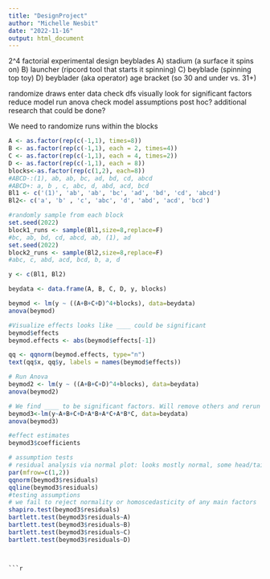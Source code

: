 ```yaml
---
title: "DesignProject"
author: "Michelle Nesbit"
date: "2022-11-16"
output: html_document
---
```

2^4 factorial experimental design
beyblades
A) stadium (a surface it spins on)
B) launcher (ripcord tool that starts it spinning)
C) beyblade (spinning top toy)
D) beyblader (aka operator) age bracket (so 30 and under vs. 31+)

randomize draws
enter data
check dfs
visually look for significant factors
reduce model
run anova
check model assumptions
post hoc?
additional research that could be done?

We need to randomize runs within the blocks

```r
A <- as.factor(rep(c(-1,1), times=8))
B <- as.factor(rep(c(-1,1), each = 2, times=4))
C <- as.factor(rep(c(-1,1), each = 4, times=2))
D <- as.factor(rep(c(-1,1), each = 8))
blocks<-as.factor(rep(c(1,2), each=8))
#ABCD-:(1), ab, ab, bc, ad, bd, cd, abcd  
#ABCD+: a, b , c, abc, d, abd, acd, bcd
Bl1 <- c('(1)', 'ab', 'ab', 'bc', 'ad', 'bd', 'cd', 'abcd')
Bl2<- c('a', 'b' , 'c', 'abc', 'd', 'abd', 'acd', 'bcd')

#randomly sample from each block
set.seed(2022)
block1_runs <- sample(Bl1,size=8,replace=F)
#bc, ab, bd, cd, abcd, ab, (1), ad
set.seed(2022)
block2_runs <- sample(Bl2,size=8,replace=F)
#abc, c, abd, acd, bcd, b, a, d

y <- c(Bl1, Bl2)

beydata <- data.frame(A, B, C, D, y, blocks)

beymod <- lm(y ~ ((A+B+C+D)^4+blocks), data=beydata)
anova(beymod) 

#Visualize effects looks like ____ could be significant
beymod$effects
beymod.effects <- abs(beymod$effects[-1])

qq <- qqnorm(beymod.effects, type="n")  
text(qq$x, qq$y, labels = names(beymod$effects))

# Run Anova
beymod2 <- lm(y ~ ((A+B+C+D)^4+blocks), data=beydata)
anova(beymod2) 

# We find ____ to be significant factors. Will remove others and rerun ANOVA.
beymod3<-lm(y~A+B+C+D+A*B+A*C+A*B*C, data=beydata)
anova(beymod3)

#effect estimates
beymod3$coefficients

# assumption tests
# residual analysis via normal plot: looks mostly normal, some head/tail
par(mfrow=c(1,2))
qqnorm(beymod3$residuals)
qqline(beymod3$residuals)
#testing assumptions
# we fail to reject normality or homoscedasticity of any main factors
shapiro.test(beymod3$residuals) 
bartlett.test(beymod3$residuals~A)
bartlett.test(beymod3$residuals~B)
bartlett.test(beymod3$residuals~C)
bartlett.test(beymod3$residuals~D)
```
```


```r

```


```r

```

